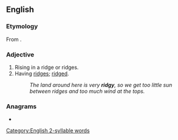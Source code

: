 ==English==

===Etymology===
From {{suffix|en|ridge|y}}.

===Adjective===
{{en-adj|er}}

# Rising in a ridge or ridges.
# Having [[ridge]]s; [[ridged]].
#: ''The land around here is very '''ridgy''', so we get too little sun between ridges and too much wind at the tops.''

===Anagrams===
* {{anagrams|en|a=dgiry|dirgy}}

[[Category:English 2-syllable words]]